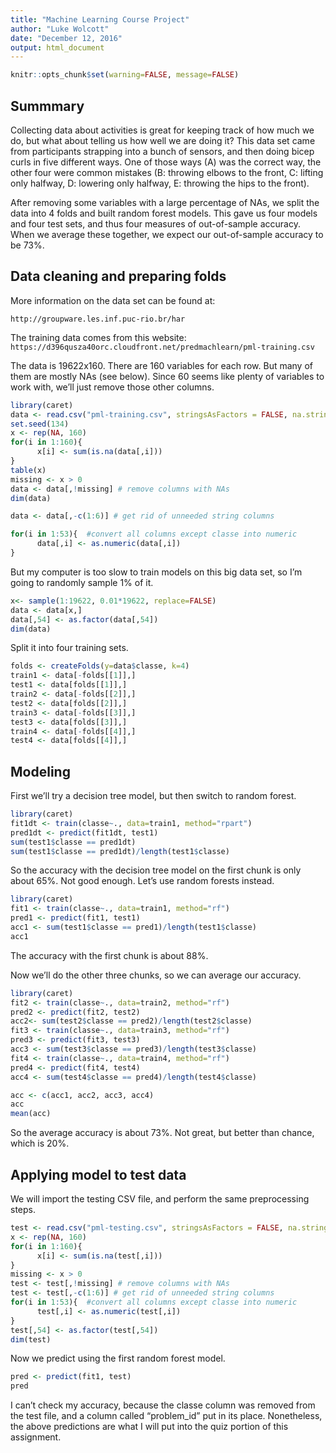 ```yaml
---
title: "Machine Learning Course Project"
author: "Luke Wolcott"
date: "December 12, 2016"
output: html_document
---
```


```r
knitr::opts_chunk$set(warning=FALSE, message=FALSE)
```

## Summmary

Collecting data about activities is great for keeping track of how much we do, but what about telling us how well we are doing it?  This data set came from participants strapping into a bunch of sensors, and then doing bicep curls in five different ways.  One of those ways (A) was the correct way, the other four were common mistakes (B: throwing elbows to the front, C: lifting only halfway, D: lowering only halfway, E: throwing the hips to the front).

After removing some variables with a large percentage of NAs, we split the data into 4 folds and built random forest models.  This gave us four models and four test sets, and thus four measures of out-of-sample accuracy.  When we average these together, we expect our out-of-sample accuracy to be 73%.

## Data cleaning and preparing folds

More information on the data set can be found at: 

``` http://groupware.les.inf.puc-rio.br/har```

The training data comes from this website:
```https://d396qusza40orc.cloudfront.net/predmachlearn/pml-training.csv```

The data is 19622x160.  There are 160 variables for each row.  But many of them are mostly NAs (see below).  Since 60 seems like plenty of variables to work with, we'll just remove those other columns. 

```r
library(caret)
data <- read.csv("pml-training.csv", stringsAsFactors = FALSE, na.strings=c("", NA))
set.seed(134)
x <- rep(NA, 160)
for(i in 1:160){
      x[i] <- sum(is.na(data[,i]))
}
table(x)
missing <- x > 0
data <- data[,!missing] # remove columns with NAs
dim(data)

data <- data[,-c(1:6)] # get rid of unneeded string columns

for(i in 1:53){  #convert all columns except classe into numeric
      data[,i] <- as.numeric(data[,i])
}

```

But my computer is too slow to train models on this big data set, so I'm going to randomly sample 1% of it. 

```r
x<- sample(1:19622, 0.01*19622, replace=FALSE)
data <- data[x,]
data[,54] <- as.factor(data[,54])
dim(data)
```


Split it into four training sets.

```r
folds <- createFolds(y=data$classe, k=4)
train1 <- data[-folds[[1]],]
test1 <- data[folds[[1]],]
train2 <- data[-folds[[2]],]
test2 <- data[folds[[2]],]
train3 <- data[-folds[[3]],]
test3 <- data[folds[[3]],]
train4 <- data[-folds[[4]],]
test4 <- data[folds[[4]],]
```


## Modeling

First we'll try a decision tree model, but then switch to random forest.

```r
library(caret)
fit1dt <- train(classe~., data=train1, method="rpart")
pred1dt <- predict(fit1dt, test1)
sum(test1$classe == pred1dt)
sum(test1$classe == pred1dt)/length(test1$classe)
```

So the accuracy with the decision tree model on the first chunk is only about 65%.  Not good enough.  Let's use random forests instead.

```r
library(caret)
fit1 <- train(classe~., data=train1, method="rf")
pred1 <- predict(fit1, test1)
acc1 <- sum(test1$classe == pred1)/length(test1$classe)
acc1
```

The accuracy with the first chunk is about 88%.  

Now we'll do the other three chunks, so we can average our accuracy.

```r
library(caret)
fit2 <- train(classe~., data=train2, method="rf")
pred2 <- predict(fit2, test2)
acc2<- sum(test2$classe == pred2)/length(test2$classe)
fit3 <- train(classe~., data=train3, method="rf")
pred3 <- predict(fit3, test3)
acc3 <- sum(test3$classe == pred3)/length(test3$classe)
fit4 <- train(classe~., data=train4, method="rf")
pred4 <- predict(fit4, test4)
acc4 <- sum(test4$classe == pred4)/length(test4$classe)
```

```r
acc <- c(acc1, acc2, acc3, acc4)
acc
mean(acc)
```

So the average accuracy is about 73%.  Not great, but better than chance, which is 20%.

## Applying model to test data

We will import the testing CSV file, and perform the same preprocessing steps.

```r
test <- read.csv("pml-testing.csv", stringsAsFactors = FALSE, na.strings=c("", NA))
x <- rep(NA, 160)
for(i in 1:160){
      x[i] <- sum(is.na(test[,i]))
}
missing <- x > 0
test <- test[,!missing] # remove columns with NAs
test <- test[,-c(1:6)] # get rid of unneeded string columns
for(i in 1:53){  #convert all columns except classe into numeric
      test[,i] <- as.numeric(test[,i])
}
test[,54] <- as.factor(test[,54])
dim(test)
```

Now we predict using the first random forest model.

```r
pred <- predict(fit1, test)
pred
```

I can't check my accuracy, because the classe column was removed from the test file, and a column called "problem_id" put in its place.  Nonetheless, the above predictions are what I will put into the quiz portion of this assignment.